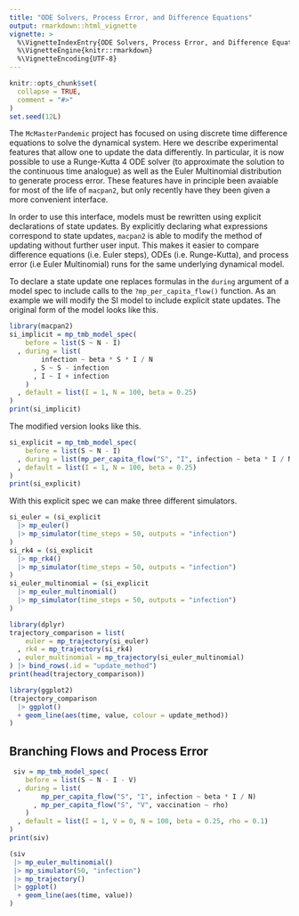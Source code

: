 ```yaml
---
title: "ODE Solvers, Process Error, and Difference Equations"
output: rmarkdown::html_vignette
vignette: >
  %\VignetteIndexEntry{ODE Solvers, Process Error, and Difference Equations}
  %\VignetteEngine{knitr::rmarkdown}
  %\VignetteEncoding{UTF-8}
---
```


```r
knitr::opts_chunk$set(
  collapse = TRUE,
  comment = "#>"
)
set.seed(12L)
```


The `McMasterPandemic` project has focused on using discrete time difference equations to solve the dynamical system. Here we describe experimental features that allow one to update the data differently. In particular, it is now possible to use a Runge-Kutta 4 ODE solver (to approximate the solution to the continuous time analogue) as well as the Euler Multinomial distribution to generate process error. These features have in principle been avaiable for most of the life of `macpan2`, but only recently have they been given a more convenient interface.

In order to use this interface, models must be rewritten using explicit declarations of state updates. By explicitly declaring what expressions correspond to state updates, `macpan2` is able to modify the method of updating without further user input. This makes it easier to compare difference equations (i.e. Euler steps), ODEs (i.e. Runge-Kutta), and process error (i.e Euler Multinomial) runs for the same underlying dynamical model.

To declare a state update one replaces formulas in the `during` argument of a model spec to include calls to the `?mp_per_capita_flow()` function.  As an example we will modify the SI model to include explicit state updates.  The original form of the model looks like this.
```r
library(macpan2)
si_implicit = mp_tmb_model_spec(
    before = list(S ~ N - I)
  , during = list(
        infection ~ beta * S * I / N
      , S ~ S - infection
      , I ~ I + infection
    )
  , default = list(I = 1, N = 100, beta = 0.25)
)
print(si_implicit)
```

The modified version looks like this.
```r
si_explicit = mp_tmb_model_spec(
    before = list(S ~ N - I)
  , during = list(mp_per_capita_flow("S", "I", infection ~ beta * I / N))
  , default = list(I = 1, N = 100, beta = 0.25)
)
print(si_explicit)
```

With this explicit spec we can make three different simulators.
```r
si_euler = (si_explicit 
  |> mp_euler()
  |> mp_simulator(time_steps = 50, outputs = "infection")
)
si_rk4 = (si_explicit 
  |> mp_rk4()
  |> mp_simulator(time_steps = 50, outputs = "infection")
)
si_euler_multinomial = (si_explicit 
  |> mp_euler_multinomial()
  |> mp_simulator(time_steps = 50, outputs = "infection")
)
```


```r
library(dplyr)
trajectory_comparison = list(
    euler = mp_trajectory(si_euler)
  , rk4 = mp_trajectory(si_rk4)
  , euler_multinomial = mp_trajectory(si_euler_multinomial)
) |> bind_rows(.id = "update_method")
print(head(trajectory_comparison))
```

```r
library(ggplot2)
(trajectory_comparison
  |> ggplot()
  + geom_line(aes(time, value, colour = update_method))
)
```


## Branching Flows and Process Error

```r
 siv = mp_tmb_model_spec(
    before = list(S ~ N - I - V)
  , during = list(
        mp_per_capita_flow("S", "I", infection ~ beta * I / N)
      , mp_per_capita_flow("S", "V", vaccination ~ rho)
    )
  , default = list(I = 1, V = 0, N = 100, beta = 0.25, rho = 0.1)
)
print(siv)
```


```r
(siv 
 |> mp_euler_multinomial()
 |> mp_simulator(50, "infection")
 |> mp_trajectory()
 |> ggplot()
  + geom_line(aes(time, value))
)
```
